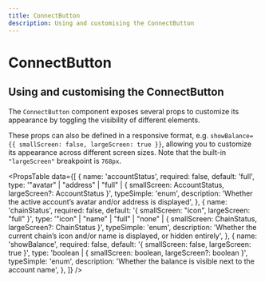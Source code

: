 ```yaml
---
title: ConnectButton
description: Using and customising the ConnectButton
---
```


# ConnectButton

## Using and customising the ConnectButton

The `ConnectButton` component exposes several props to customize its appearance by toggling the visibility of different elements.

These props can also be defined in a responsive format, e.g. `showBalance={{ smallScreen: false, largeScreen: true }}`, allowing you to customize its appearance across different screen sizes. Note that the built-in `"largeScreen"` breakpoint is `768px`.

<PropsTable
  data={[
    {
      name: 'accountStatus',
      required: false,
      default: 'full',
      type: '"avatar" | "address" | "full" | { smallScreen: AccountStatus, largeScreen?: AccountStatus }',
      typeSimple: 'enum',
      description:
        'Whether the active account’s avatar and/or address is displayed',
    },
    {
      name: 'chainStatus',
      required: false,
      default: '{ smallScreen: "icon", largeScreen: "full" }',
      type: '"icon" | "name" | "full" | "none" | { smallScreen: ChainStatus, largeScreen?: ChainStatus }',
      typeSimple: 'enum',
      description:
        'Whether the current chain’s icon and/or name is displayed, or hidden entirely',
    },
    {
      name: 'showBalance',
      required: false,
      default: '{ smallScreen: false, largeScreen: true }',
      type: 'boolean | { smallScreen: boolean, largeScreen?: boolean }',
      typeSimple: 'enum',
      description: 'Whether the balance is visible next to the account name',
    },
  ]}
/>
